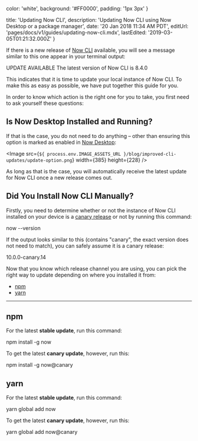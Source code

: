 

  color: 'white',
  background: '#FF0000',
  padding: '1px 3px'
}

  title: 'Updating Now CLI',
  description: 'Updating Now CLI using Now Desktop or a package manager',
  date: '20 Jan 2018 11:34 AM PDT',
  editUrl: 'pages/docs/v1/guides/updating-now-cli.mdx',
  lastEdited: '2019-03-05T01:21:32.000Z'
}

If there is a new release
of [Now CLI](https://zeit.co/download#now-cli) available, you will
see a message similar to this one appear in your terminal output:

<TerminalOutput>
  <span style={updateMessage}>UPDATE AVAILABLE</span> The latest version of Now
  CLI is 8.4.0
</TerminalOutput>

This indicates that it is time to update your local instance of
Now CLI. To make this as easy as possible, we have put together this
guide for you.

In order to know which action is the right one for you to take, you
first need to ask yourself these questions:

## Is Now Desktop Installed and Running?

If that is the case, you do not need to do anything – other than
ensuring this option is marked as enabled in [Now Desktop](/download):

<Image
  src={`${
    process.env.IMAGE_ASSETS_URL
  }/blog/improved-cli-updates/update-option.png`}
  width={385}
  height={228}
/>

As long as that is the case, you will automatically receive
the latest update for Now CLI once a new release comes out.

## Did You Install Now CLI Manually?

Firstly, you need to determine whether or not the instance
of Now CLI installed on your device is a [canary release](/blog/canary) or
not by running this command:

<TerminalInput>now --version</TerminalInput>

If the output looks similar to this (contains "canary", the exact version
does not need to match), you can safely
assume it is a canary release:

<TerminalOutput>10.0.0-canary.14</TerminalOutput>

Now that you know which release channel you are
using, you can pick the right way to update depending
on where you installed it from:

- [npm](#npm)
- [yarn](#yarn)

---

## npm

For the latest **stable update**, run this command:

<TerminalInput>npm install -g now</TerminalInput>

To get the latest **canary update**, however, run this:

<TerminalInput>npm install -g now@canary</TerminalInput>

## yarn

For the latest **stable update**, run this command:

<TerminalInput>yarn global add now</TerminalInput>

To get the latest **canary update**, however, run this:

<TerminalInput>yarn global add now@canary</TerminalInput>

